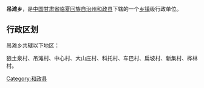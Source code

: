 {{Unreferenced|time=2020-01-30T02:09:34+00:00}}
{{中国乡级行政区
| 行政区全称 = 吊滩乡
| 景观照片文件名 =
| 景观照片描述 =
| 汉语拼音 =
| 通用拼音 =
| 注音符號 =
| 其它标音类型1 =
| 其它标音1 =
| 其它标音类型2 =
| 其它标音2 =
| 其它语言类型1 =
| 其它语言地名1 =
| 其它语言类型2 =
| 其它语言地名2 =
| 上级行政区 = [[甘肃省|甘肃省]][[临夏回族自治州|临夏回族自治州]][[和政县|和政县]]
| 行政区类别 = [[乡|乡]]
| 行政区划代码 =
| 地理坐标 =
| 总面积 =
| 户籍人口 =
| 户籍人口年份 =
| 常住人口 =
| 常住人口年份 =
| 人口密度 =
| 行政区划 =
| 官方网站 =
| 政府驻地 =
| 邮政编码 =
| 毗邻行政区 =
| 位置图文件名 =
| 位置图描述 =
}}
'''吊滩乡'''，是[[中华人民共和国|中国]][[甘肃省|甘肃省]][[临夏回族自治州|临夏回族自治州]][[和政县|和政县]]下辖的一个[[乡镇|乡镇]]级行政单位。

== 行政区划 ==
吊滩乡共辖以下地区：

狼土泉村、吊滩村、中心村、大山庄村、科托村、车巴村、扁坡村、新集村、桦林村。

{{甘肃小作品}}
{{和政县行政区划}}

[[Category:和政县|Category:和政县]]